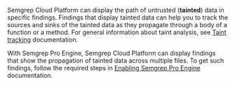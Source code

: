 Semgrep Cloud Platform can display the path of untrusted (**tainted**) data in specific findings. Findings that display tainted data can help you to track the sources and sinks of the tainted data as they propagate through a body of a function or a method. For general information about taint analysis, see [Taint tracking](/writing-rules/data-flow/taint-mode/) documentation.

With Semgrep Pro Engine, Semgrep Cloud Platform can display findings that show the propagation of tainted data across multiple files. To get such findings, follow the required steps in [Enabling Semgrep Pro Engine](/semgrep-code/semgrep-pro-engine-intro/#enabling-semgrep-pro-engine-in-semgrep-cloud-platform) documentation.
